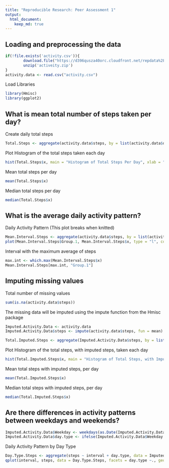 ---
title: "Reproducible Research: Peer Assessment 1"
output: 
  html_document:
    keep_md: true
---


## Loading and preprocessing the data

```{r Load.Data}
if(!file.exists('activity.csv')){
        download.file("https://d396qusza40orc.cloudfront.net/repdata%2Fdata%2Factivity.zip")
        unzip('activeity.zip')
}
activity.data <- read.csv("activity.csv")
```

Load Libraries

```{R libraries, results = 'hide'}
library(Hmisc)
library(ggplot2)
```

## What is mean total number of steps taken per day?

Create daily total steps

```{R Aggregate}
Total.Steps <- aggregate(activity.data$steps, by = list(activity.data$date), FUN = "sum", na.rm = TRUE)
```

Plot Histogram of the total steps taken each day

```{R Hist.Steps.Per.Day}
hist(Total.Steps$x, main = "Histogram of Total Steps Per Day", xlab = "Total Steps Per Day", col = "blue")
```

Mean total steps per day

```{R mean.steps}
mean(Total.Steps$x)
```

Median total steps per day

```{R median.steps}
median(Total.Steps$x)
```

## What is the average daily activity pattern?

Daily Activity Pattern
  (This plot breaks when knitted)

```{R Interval.Steps}
Mean.Interval.Steps <- aggregate(activity.data$steps, by = list(activity.data$interval), FUN = "mean", na.rm = TRUE)
plot(Mean.Interval.Steps$Group.1, Mean.Interval.Steps$x, type = "l", col = "blue", lwd = 2, main = "Time Series: Average Steps", xlab = "5 Minute Intervals", ylab = "Average Steps")
```

Interval with the maximum average of steps

```{R Max.steps}
max.int <- which.max(Mean.Interval.Steps$x)
Mean.Interval.Steps[max.int, "Group.1"]
```

## Imputing missing values

Total number of missing values

```{R NAs}
sum(is.na(activity.data$steps))
```

The missing data will be imputed using the impute function from the Hmisc package

```{R new.data}
Imputed.Activity.Data <- activity.data
Imputed.Activity.Data$steps <- impute(activity.data$steps, fun = mean)
```

```{R Aggregate.Imputed}
Total.Imputed.Steps <- aggregate(Imputed.Activity.Data$steps, by = list(Imputed.Activity.Data$date), FUN = "sum")
```

Plot Histogram of the total steps, with imputed steps, taken each day

```{R Hist.Steps.Per.Day.Imputed}
hist(Total.Imputed.Steps$x, main = "Histogram of Total Steps, with Imputed Steps, Per Day", xlab = "Total Steps Per Day", col = "red")
```

Mean total steps with imputed steps, per day

```{R mean.steps.imputed}
mean(Total.Imputed.Steps$x)
```

Median total steps with imputed steps, per day

```{R median.steps.imputed}
median(Total.Imputed.Steps$x)
```

## Are there differences in activity patterns between weekdays and weekends?

```{R Daytype}
Imputed.Activity.Data$Weekday <- weekdays(as.Date(Imputed.Activity.Data$date), abbreviate = FALSE)
Imputed.Activity.Data$day.type <- ifelse(Imputed.Activity.Data$Weekday %in% c("Saturday", "Sunday"), 'Weekend', 'Weekday')
```

Daily Activity Pattern by Day Type

```{R Activity.By.Day.Type}
Day.Type.Steps <- aggregate(steps ~ interval + day.type, data = Imputed.Activity.Data, mean)
qplot(interval, steps, data = Day.Type.Steps, facets = day.type ~., geom = "line", color = "red", main = "Time Series: Average Steps by Day Type") + geom_line(size = 1.5)
```